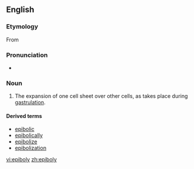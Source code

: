 ==English==
===Etymology===

From {{AGr.}} {{term|sc=Grek|lang=el|ἐπιβολή||addition|tr=epibolé}}

===Pronunciation===

*{{IPA|ɛˈpɪbəli}}

===Noun===
{{en-noun|-}}
{{wikipedia}}
#{{embryology}} The expansion of one cell sheet over other cells, as takes place during [[gastrulation]].

====Derived terms====
*[[epibolic]]
*[[epibolically]]
*[[epibolize]]
*[[epibolization]]

[[vi:epiboly]]
[[zh:epiboly]]